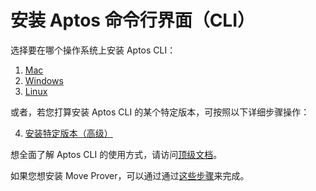 # 安装 Aptos 命令行界面（CLI）

选择要在哪个操作系统上安装 Aptos CLI：

1. [Mac](install-cli/install-cli-mac.mdx)
2. [Windows](install-cli/install-cli-windows.mdx)
3. [Linux](install-cli/install-cli-linux.mdx)

或者，若您打算安装 Aptos CLI 的某个特定版本，可按照以下详细步骤操作：

4. [安装特定版本（高级）](install-cli/install-cli-specific-version.mdx)

想全面了解 Aptos CLI 的使用方式，请访问[顶级文档](../cli.mdx)。

如果您想安装 Move Prover，可以通过通过[这些步骤](install-cli/install-move-prover.mdx)来完成。

